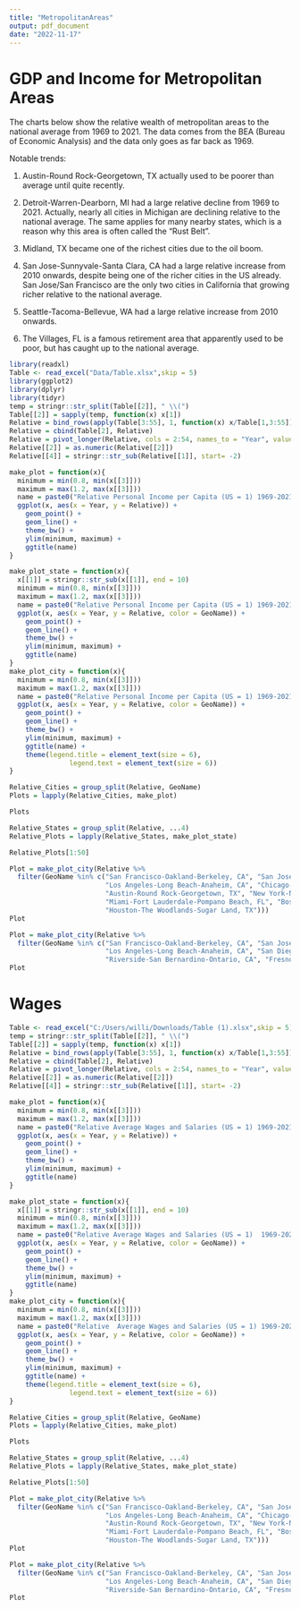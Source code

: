 ```yaml
---
title: "MetropolitanAreas"
output: pdf_document
date: "2022-11-17"
---
```


# GDP and Income for Metropolitan Areas

The charts below show the relative wealth of metropolitan areas to the national average from 1969 to 2021. The data comes from the BEA (Bureau of Economic Analysis) and the data only goes as far back as 1969.

Notable trends:

1) Austin-Round Rock-Georgetown, TX actually used to be poorer than average until quite recently.

2) Detroit-Warren-Dearborn, MI had a large relative decline from 1969 to 2021. Actually, nearly all cities in Michigan are declining relative to the national average. The same applies for many nearby states, which is a reason why this area is often called the "Rust Belt".

3) Midland, TX became one of the richest cities due to the oil boom.

4) San Jose-Sunnyvale-Santa Clara, CA had a large relative increase from 2010 onwards, despite being one of the richer cities in the US already. San Jose/San Francisco are the only two cities in California that growing richer relative to the national average.

5) Seattle-Tacoma-Bellevue, WA had a large relative increase from 2010 onwards.

6) The Villages, FL is a famous retirement area that apparently used to be poor, but has caught up to the national average.


```r
library(readxl)
Table <- read_excel("Data/Table.xlsx",skip = 5)
library(ggplot2)
library(dplyr)
library(tidyr)
temp = stringr::str_split(Table[[2]], " \\(")
Table[[2]] = sapply(temp, function(x) x[1])
Relative = bind_rows(apply(Table[3:55], 1, function(x) x/Table[1,3:55]))
Relative = cbind(Table[2], Relative)
Relative = pivot_longer(Relative, cols = 2:54, names_to = "Year", values_to = "Relative")
Relative[[2]] = as.numeric(Relative[[2]])
Relative[[4]] = stringr::str_sub(Relative[[1]], start= -2)
```



```r
make_plot = function(x){
  minimum = min(0.8, min(x[[3]]))
  maximum = max(1.2, max(x[[3]]))
  name = paste0("Relative Personal Income per Capita (US = 1) 1969-2021 for \n", x[[1]][1])
  ggplot(x, aes(x = Year, y = Relative)) +
    geom_point() +
    geom_line() +
    theme_bw() + 
    ylim(minimum, maximum) +
    ggtitle(name)
}

make_plot_state = function(x){
  x[[1]] = stringr::str_sub(x[[1]], end = 10)
  minimum = min(0.8, min(x[[3]]))
  maximum = max(1.2, max(x[[3]]))
  name = paste0("Relative Personal Income per Capita (US = 1) 1969-2021 for cities in \n", x[[4]][1])
  ggplot(x, aes(x = Year, y = Relative, color = GeoName)) +
    geom_point() +
    geom_line() +
    theme_bw() + 
    ylim(minimum, maximum) +
    ggtitle(name)
}
make_plot_city = function(x){
  minimum = min(0.8, min(x[[3]]))
  maximum = max(1.2, max(x[[3]]))
  name = paste0("Relative Personal Income per Capita (US = 1) 1969-2021")
  ggplot(x, aes(x = Year, y = Relative, color = GeoName)) +
    geom_point() +
    geom_line() +
    theme_bw() + 
    ylim(minimum, maximum) +
    ggtitle(name) +
    theme(legend.title = element_text(size = 6), 
               legend.text = element_text(size = 6))
}
```

```r
Relative_Cities = group_split(Relative, GeoName)
Plots = lapply(Relative_Cities, make_plot)
```

```r
Plots
```


```r
Relative_States = group_split(Relative, ...4)
Relative_Plots = lapply(Relative_States, make_plot_state)
```

```r
Relative_Plots[1:50]
```


```r
Plot = make_plot_city(Relative %>%
  filter(GeoName %in% c("San Francisco-Oakland-Berkeley, CA", "San Jose-Sunnyvale-Santa Clara, CA",
                        "Los Angeles-Long Beach-Anaheim, CA", "Chicago-Naperville-Elgin, IL-IN-WI",
                        "Austin-Round Rock-Georgetown, TX", "New York-Newark-Jersey City, NY-NJ-PA",
                        "Miami-Fort Lauderdale-Pompano Beach, FL", "Boston-Cambridge-Newton, MA-NH",
                        "Houston-The Woodlands-Sugar Land, TX")))
Plot
```



```r
Plot = make_plot_city(Relative %>%
  filter(GeoName %in% c("San Francisco-Oakland-Berkeley, CA", "San Jose-Sunnyvale-Santa Clara, CA",
                        "Los Angeles-Long Beach-Anaheim, CA", "San Diego-Chula Vista-Carlsbad, CA",
                        "Riverside-San Bernardino-Ontario, CA", "Fresno, CA", "Sacramento-Roseville-Folsom, CA")))
Plot
```

# Wages

```r
Table <- read_excel("C:/Users/willi/Downloads/Table (1).xlsx",skip = 5)
temp = stringr::str_split(Table[[2]], " \\(")
Table[[2]] = sapply(temp, function(x) x[1])
Relative = bind_rows(apply(Table[3:55], 1, function(x) x/Table[1,3:55]))
Relative = cbind(Table[2], Relative)
Relative = pivot_longer(Relative, cols = 2:54, names_to = "Year", values_to = "Relative")
Relative[[2]] = as.numeric(Relative[[2]])
Relative[[4]] = stringr::str_sub(Relative[[1]], start= -2)
```



```r
make_plot = function(x){
  minimum = min(0.8, min(x[[3]]))
  maximum = max(1.2, max(x[[3]]))
  name = paste0("Relative Average Wages and Salaries (US = 1) 1969-2021 for \n", x[[1]][1])
  ggplot(x, aes(x = Year, y = Relative)) +
    geom_point() +
    geom_line() +
    theme_bw() + 
    ylim(minimum, maximum) +
    ggtitle(name)
}

make_plot_state = function(x){
  x[[1]] = stringr::str_sub(x[[1]], end = 10)
  minimum = min(0.8, min(x[[3]]))
  maximum = max(1.2, max(x[[3]]))
  name = paste0("Relative Average Wages and Salaries (US = 1)  1969-2021 for cities in \n", x[[4]][1])
  ggplot(x, aes(x = Year, y = Relative, color = GeoName)) +
    geom_point() +
    geom_line() +
    theme_bw() + 
    ylim(minimum, maximum) +
    ggtitle(name)
}
make_plot_city = function(x){
  minimum = min(0.8, min(x[[3]]))
  maximum = max(1.2, max(x[[3]]))
  name = paste0("Relative  Average Wages and Salaries (US = 1) 1969-2021")
  ggplot(x, aes(x = Year, y = Relative, color = GeoName)) +
    geom_point() +
    geom_line() +
    theme_bw() + 
    ylim(minimum, maximum) +
    ggtitle(name) +
    theme(legend.title = element_text(size = 6), 
               legend.text = element_text(size = 6))
}
```


```r
Relative_Cities = group_split(Relative, GeoName)
Plots = lapply(Relative_Cities, make_plot)
```

```r
Plots
```


```r
Relative_States = group_split(Relative, ...4)
Relative_Plots = lapply(Relative_States, make_plot_state)
```

```r
Relative_Plots[1:50]
```


```r
Plot = make_plot_city(Relative %>%
  filter(GeoName %in% c("San Francisco-Oakland-Berkeley, CA", "San Jose-Sunnyvale-Santa Clara, CA",
                        "Los Angeles-Long Beach-Anaheim, CA", "Chicago-Naperville-Elgin, IL-IN-WI",
                        "Austin-Round Rock-Georgetown, TX", "New York-Newark-Jersey City, NY-NJ-PA",
                        "Miami-Fort Lauderdale-Pompano Beach, FL", "Boston-Cambridge-Newton, MA-NH",
                        "Houston-The Woodlands-Sugar Land, TX")))
Plot
```



```r
Plot = make_plot_city(Relative %>%
  filter(GeoName %in% c("San Francisco-Oakland-Berkeley, CA", "San Jose-Sunnyvale-Santa Clara, CA",
                        "Los Angeles-Long Beach-Anaheim, CA", "San Diego-Chula Vista-Carlsbad, CA",
                        "Riverside-San Bernardino-Ontario, CA", "Fresno, CA", "Sacramento-Roseville-Folsom, CA")))
Plot
```